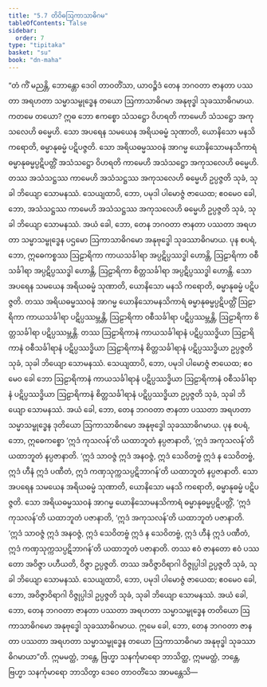 ```yaml
---
title: "5.7 တိဝိဓဩကာသာဓိဂမ"
tableOfContents: false
sidebar:
  order: 7
type: "tipitaka"
basket: "su"
book: "dn-maha"
---
```



<DynamicBreadcrumb />

<Division number="288" book="dn-maha">

<Paragraph number="633" book="dn-maha">
“တံ ကိံ မညန္တိ, ဘောန္တော ဒေဝါ တာဝတိံသာ, ယာဝဉ္စိဒံ တေန ဘဂဝတာ ဇာနတာ ပဿတာ အရဟတာ သမ္မာသမ္ဗုဒ္ဓေန တယော ဩကာသာဓိဂမာ အနုဗုဒ္ဓါ သုခဿာဓိဂမာယ. ကတမေ တယော? ဣဓ ဘော ဧကစ္စော သံသဋ္ဌော ဝိဟရတိ ကာမေဟိ သံသဋ္ဌော အကုသလေဟိ ဓမ္မေဟိ. သော အပရေန သမယေန အရိယဓမ္မံ သုဏာတိ, ယောနိသော မနသိ ကရောတိ, ဓမ္မာနုဓမ္မံ ပဋိပဇ္ဇတိ. သော အရိယဓမ္မဿဝနံ အာဂမ္မ ယောနိသောမနသိကာရံ ဓမ္မာနုဓမ္မပ္ပဋိပတ္တိံ အသံသဋ္ဌော ဝိဟရတိ ကာမေဟိ အသံသဋ္ဌော အကုသလေဟိ ဓမ္မေဟိ. တဿ အသံသဋ္ဌဿ ကာမေဟိ အသံသဋ္ဌဿ အကုသလေဟိ ဓမ္မေဟိ ဥပ္ပဇ္ဇတိ သုခံ, သုခါ ဘိယျော သောမနဿံ. သေယျထာပိ, ဘော, ပမုဒါ ပါမောဇ္ဇံ ဇာယေထ; ဧဝမေဝ ခေါ, ဘော, အသံသဋ္ဌဿ ကာမေဟိ အသံသဋ္ဌဿ အကုသလေဟိ ဓမ္မေဟိ ဥပ္ပဇ္ဇတိ သုခံ, သုခါ ဘိယျော သောမနဿံ. အယံ ခေါ, ဘော, တေန ဘဂဝတာ ဇာနတာ ပဿတာ အရဟတာ သမ္မာသမ္ဗုဒ္ဓေန ပဌမော ဩကာသာဓိဂမော အနုဗုဒ္ဓေါ သုခဿာဓိဂမာယ.
</Paragraph>

<Paragraph number="634" book="dn-maha">
ပုန စပရံ, ဘော, ဣဓေကစ္စဿ ဩဠာရိကာ ကာယသင်္ခါရာ အပ္ပဋိပ္ပဿဒ္ဓါ ဟောန္တိ, ဩဠာရိကာ ဝစီသင်္ခါရာ အပ္ပဋိပ္ပဿဒ္ဓါ ဟောန္တိ, ဩဠာရိကာ စိတ္တသင်္ခါရာ အပ္ပဋိပ္ပဿဒ္ဓါ ဟောန္တိ. သော အပရေန သမယေန အရိယဓမ္မံ သုဏာတိ, ယောနိသော မနသိ ကရောတိ, ဓမ္မာနုဓမ္မံ ပဋိပဇ္ဇတိ. တဿ အရိယဓမ္မဿဝနံ အာဂမ္မ ယောနိသောမနသိကာရံ ဓမ္မာနုဓမ္မပ္ပဋိပတ္တိံ ဩဠာရိကာ ကာယသင်္ခါရာ ပဋိပ္ပဿမ္ဘန္တိ, ဩဠာရိကာ ဝစီသင်္ခါရာ ပဋိပ္ပဿမ္ဘန္တိ, ဩဠာရိကာ စိတ္တသင်္ခါရာ ပဋိပ္ပဿမ္ဘန္တိ. တဿ ဩဠာရိကာနံ ကာယသင်္ခါရာနံ ပဋိပ္ပဿဒ္ဓိယာ ဩဠာရိကာနံ ဝစီသင်္ခါရာနံ ပဋိပ္ပဿဒ္ဓိယာ ဩဠာရိကာနံ စိတ္တသင်္ခါရာနံ ပဋိပ္ပဿဒ္ဓိယာ ဥပ္ပဇ္ဇတိ သုခံ, သုခါ ဘိယျော သောမနဿံ. သေယျထာပိ, ဘော, ပမုဒါ ပါမောဇ္ဇံ ဇာယေထ; ဧဝမေဝ ခေါ ဘော ဩဠာရိကာနံ ကာယသင်္ခါရာနံ ပဋိပ္ပဿဒ္ဓိယာ ဩဠာရိကာနံ ဝစီသင်္ခါရာနံ ပဋိပ္ပဿဒ္ဓိယာ ဩဠာရိကာနံ စိတ္တသင်္ခါရာနံ ပဋိပ္ပဿဒ္ဓိယာ ဥပ္ပဇ္ဇတိ သုခံ, သုခါ ဘိယျော သောမနဿံ. အယံ ခေါ, ဘော, တေန ဘဂဝတာ ဇာနတာ ပဿတာ အရဟတာ သမ္မာသမ္ဗုဒ္ဓေန ဒုတိယော ဩကာသာဓိဂမော အနုဗုဒ္ဓေါ သုခဿာဓိဂမာယ.
</Paragraph>

<Paragraph number="635" book="dn-maha">
ပုန စပရံ, ဘော, ဣဓေကစ္စော ‘ဣဒံ ကုသလန်’တိ ယထာဘူတံ နပ္ပဇာနာတိ, ‘ဣဒံ အကုသလန်’တိ ယထာဘူတံ နပ္ပဇာနာတိ. ‘ဣဒံ သာဝဇ္ဇံ ဣဒံ အနဝဇ္ဇံ, ဣဒံ သေဝိတဗ္ဗံ ဣဒံ န သေဝိတဗ္ဗံ, ဣဒံ ဟီနံ ဣဒံ ပဏီတံ, ဣဒံ ကဏှသုက္ကသပ္ပဋိဘာဂန်’တိ ယထာဘူတံ နပ္ပဇာနာတိ. သော အပရေန သမယေန အရိယဓမ္မံ သုဏာတိ, ယောနိသော မနသိ ကရောတိ, ဓမ္မာနုဓမ္မံ ပဋိပဇ္ဇတိ. သော အရိယဓမ္မဿဝနံ အာဂမ္မ ယောနိသောမနသိကာရံ ဓမ္မာနုဓမ္မပ္ပဋိပတ္တိံ, ‘ဣဒံ ကုသလန်’တိ ယထာဘူတံ ပဇာနာတိ, ‘ဣဒံ အကုသလန်’တိ ယထာဘူတံ ပဇာနာတိ. ‘ဣဒံ သာဝဇ္ဇံ ဣဒံ အနဝဇ္ဇံ, ဣဒံ သေဝိတဗ္ဗံ ဣဒံ န သေဝိတဗ္ဗံ, ဣဒံ ဟီနံ ဣဒံ ပဏီတံ, ဣဒံ ကဏှသုက္ကသပ္ပဋိဘာဂန်’တိ ယထာဘူတံ ပဇာနာတိ. တဿ ဧဝံ ဇာနတော ဧဝံ ပဿတော အဝိဇ္ဇာ ပဟီယတိ, ဝိဇ္ဇာ ဥပ္ပဇ္ဇတိ. တဿ အဝိဇ္ဇာဝိရာဂါ ဝိဇ္ဇုပ္ပါဒါ ဥပ္ပဇ္ဇတိ သုခံ, သုခါ ဘိယျော သောမနဿံ. သေယျထာပိ, ဘော, ပမုဒါ ပါမောဇ္ဇံ ဇာယေထ; ဧဝမေဝ ခေါ, ဘော, အဝိဇ္ဇာဝိရာဂါ ဝိဇ္ဇုပ္ပါဒါ ဥပ္ပဇ္ဇတိ သုခံ, သုခါ ဘိယျော သောမနဿံ. အယံ ခေါ, ဘော, တေန ဘဂဝတာ ဇာနတာ ပဿတာ အရဟတာ သမ္မာသမ္ဗုဒ္ဓေန တတိယော ဩကာသာဓိဂမော အနုဗုဒ္ဓေါ သုခဿာဓိဂမာယ. ဣမေ ခေါ, ဘော, တေန ဘဂဝတာ ဇာနတာ ပဿတာ အရဟတာ သမ္မာသမ္ဗုဒ္ဓေန တယော ဩကာသာဓိဂမာ အနုဗုဒ္ဓါ သုခဿာဓိဂမာယာ”တိ. ဣမမတ္ထံ, ဘန္တေ, ဗြဟ္မာ သနင်္ကုမာရော ဘာသိတ္ထ, ဣမမတ္ထံ, ဘန္တေ, ဗြဟ္မာ သနင်္ကုမာရော ဘာသိတွာ ဒေဝေ တာဝတိံသေ အာမန္တေသိ—
</Paragraph>
</Division>
